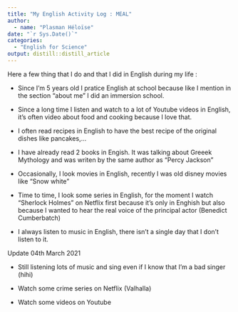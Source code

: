 ```yaml
---
title: "My English Activity Log : MEAL"
author:
  - name: "Plasman Héloïse" 
date: "`r Sys.Date()`"
categories:
  - "English for Science"
output: distill::distill_article
---
```


Here a few thing that I do and that I did in English during my life : 

* Since I'm 5 years old I pratice English at school because like I mention in the section "about me" I did an immersion school. 

* Since a long time I listen and watch to a lot of Youtube videos in English, it's often video about food and cooking because I love that. 

* I often read recipes in English to have the best recipe of the original dishes like pancakes,...

* I have already read 2 books in Engish. It was talking about Greeek Mythology and was writen by the same author as "Percy Jackson"

* Occasionally, I look movies in English, recently I was old disney movies like "Snow white"

* Time to time, I look some series in English, for the moment I watch "Sherlock Holmes" on Netflix first because it's only in Enghish but also because I wanted to hear the real voice of the principal actor (Benedict Cumberbatch)

* I always listen to music in English, there isn't a single day that I don't listen to it. 

Update 04th March 2021

* Still listening lots of music and sing even if I know that I'm a bad singer (hihi)

* Watch some crime series on Netflix (Valhalla)

* Watch some videos on Youtube 



